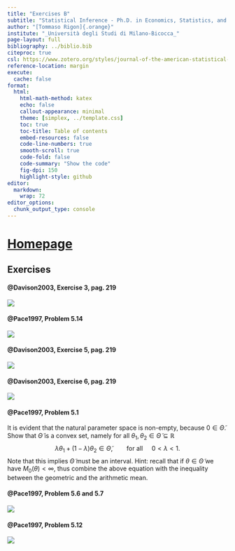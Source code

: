 ```yaml
---
title: "Exercises B"
subtitle: "Statistical Inference - Ph.D. in Economics, Statistics, and Data Science"
author: "[Tommaso Rigon]{.orange}"
institute: "_Università degli Studi di Milano-Bicocca_"
page-layout: full
bibliography: ../biblio.bib
citeproc: true
csl: https://www.zotero.org/styles/journal-of-the-american-statistical-association
reference-location: margin
execute:
  cache: false
format:
  html:
    html-math-method: katex
    echo: false
    callout-appearance: minimal
    theme: [simplex, ../template.css]
    toc: true
    toc-title: Table of contents
    embed-resources: false
    code-line-numbers: true
    smooth-scroll: true
    code-fold: false
    code-summary: "Show the code"
    fig-dpi: 150
    highlight-style: github
editor: 
  markdown: 
    wrap: 72
editor_options: 
  chunk_output_type: console
---
```


# [Homepage](../index.html)

## Exercises



:::{.callout-note collapse=true}
#### [@Davison2003, Exercise 3, pag. 219]{.orange}

![](img/Davison3_219.png)
:::

:::{.callout-warning collapse=true}
#### [@Pace1997, Problem 5.14]{.orange}
![](img/Pace5_14.png)
:::

:::{.callout-note collapse=true}
#### [@Davison2003, Exercise 5, pag. 219]{.orange}

![](img/Davison5_219.png)
:::

:::{.callout-note collapse=true}
#### [@Davison2003, Exercise 6, pag. 219]{.orange}
![](img/Davison6_220.png)
:::


:::{.callout-warning collapse=true}
#### [@Pace1997, Problem 5.1]{.orange}

It is evident that the natural parameter space is non-empty, because $0 \in \tilde{\Theta}$. Show that $\tilde{\Theta}$ is a [convex set]{.orange}, namely for all $\theta_1, \theta_2 \in \tilde{\Theta} \subseteq{\mathbb{R}}$
$$
\lambda \theta_1 + (1 - \lambda)\theta_2 \in \tilde{\Theta}, \qquad \text{for all }\quad 0 < \lambda < 1.
$$
Note that this implies $\tilde{\Theta}$ must be an [interval]{.blue}. [Hint]{.orange}: recall that if $\theta \in \tilde{\Theta}$ we have $M_0(\theta) < \infty$, thus combine the above equation with the inequality between the geometric and the arithmetic mean. 
:::

:::{.callout-warning collapse=true}
#### [@Pace1997, Problem 5.6 and 5.7]{.orange}
![](img/Pace5_6and5_7.png)
:::


:::{.callout-warning collapse=true}
#### [@Pace1997, Problem 5.12]{.orange}
![](img/Pace5_12.png)
:::

